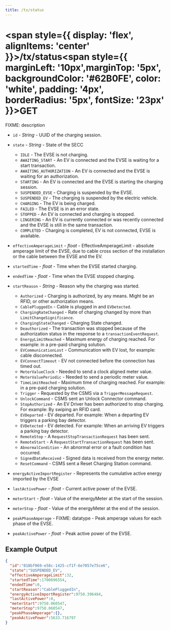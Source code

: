 ```yaml
---
title: /tx/status
---
```


# 
# <span style={{ display: 'flex', alignItems: 'center' }}>/tx/status<span style={{ marginLeft: '10px',marginTop: '5px', backgroundColor: '#62B0FE', color: 'white', padding: '4px', borderRadius: '5px', fontSize: '23px' }}>GET</span></span>

FIXME: description

- `id` - *String* - UUID of the charging session.

- `state` - *String* - State of the SECC
  - `IDLE` - The EVSE is not charging.
  - `AWAITING_START` -  An EV is connected and the EVSE is waiting for a start transaction.
  - `AWAITING_AUTHORIZATION` - An EV is connected and the EVSE is waiting for an authorization.
  - `STARTING` - An EV is connected and the EVSE is starting the charging session.
  - `SUSPENDED_EVSE` - Charging is suspended by the EVSE.
  - `SUSPENDED_EV` - The charging is suspended by the electric vehicle.
  - `CHARGING` - The EV is being charged.
  - `FAILED` - The EVSE is in an error state.
  - `STOPPED` - An EV is connected and charging is stopped.
  - `LINGERING` - An EV is currently connected or was recently connected and the EVSE is still in the same transaction.
  - `COMPLETED` - Charging is completed, EV is not connected, EVSE is available.


- `effectiveAmperageLimit` - *float* - EffectiveAmperageLimit - absolute amperage limit of the EVSE, due to cable cross section of the installation or the cable between the EVSE and the EV.

- `startedTime` - *float* - Time when the EVSE started charging.

- `endedTime` - *float* - Time when the EVSE stopped charging.

- `startReason` - *String* - Reason why the charging was started.
  - `Authorized` - Charging is authorized, by any means. Might be an RFID, or other authorization means.
  - `CablePluggedIn` - Cable is plugged in and `EVDetected`.
  - `ChargingRateChanged` - Rate of charging changed by more than `LimitChangeSignificance`.
  - `ChargingStateChanged` - Charging State changed.
  - `Deauthorized` - The transaction was stopped because of the authorization status in the response to a `transactionEventRequest`.
  - `EnergyLimitReached` - Maximum energy of charging reached. For example: in a pre-paid charging solution.
  - `EVCommunicationLost` - Communication with EV lost, for example: cable disconnected.
  - `EVConnectTimeout` - EV not connected before the connection has timed out.
  - `MeterValueClock` - Needed to send a clock aligned meter value.
  - `MeterValuePeriodic` - Needed to send a periodic meter value.
  - `TimeLimitReached` - Maximum time of charging reached. For example: in a pre-paid charging solution.
  - `Trigger` - Requested by the CSMS via a `TriggerMessageRequest`.
  - `UnlockCommand` - CSMS sent an Unlock Connector command.
  - `StopAuthorized` - An EV Driver has been authorized to stop charging. For example: By swiping an RFID card.
  - `EVDeparted` - EV departed. For example: When a departing EV triggers a parking bay detector.
  - `EVDetected` - EV detected. For example: When an arriving EV triggers a parking bay detector.
  - `RemoteStop` - A `RequestStopTransactionRequest` has been sent.
  - `RemoteStart` - A `RequestStartTransactionRequest` has been sent.
  - `AbnormalCondition` - An abnormal error or a fault condition has occurred.
  - `SignedDataReceived` - Signed data is received from the energy meter.
  - `ResetCommand` - CSMS sent a Reset Charging Station command.

- `energyActiveImportRegister` - Represents the cumulative active energy imported by the EVSE

- `lastActivePower` - *float* - Current active power of the EVSE.

- `meterStart` - *float* - Value of the energyMeter at the start of the session.

- `meterStop` - *float* - Value of the energyMeter at the end of the session.

- `peakPhaseAmperage` - FIXME: datatype - Peak amperage values for each phase of the EVSE.

- `peakActivePower` - *float* - Peak active power of the EVSE.

## Example Output


```json title="pulsatrix/secc/A0123B4567C8/tx/status"
{
  "id":"018bf969-e58c-1425-cf1f-6e7057e75ce6",
  "state":"SUSPENDED_EV",
  "effectiveAmperageLimit":32,
  "startedTime":1700696554,
  "endedTime":0,
  "startReason":"CablePluggedIn",
  "energyActiveImportRegister":9750.396484,
  "lastActivePower":0,
  "meterStart":9750.060547,
  "meterStop":9750.060547,
  "peakPhaseAmperage":{},
  "peakActivePower":5633.716797
}
```
